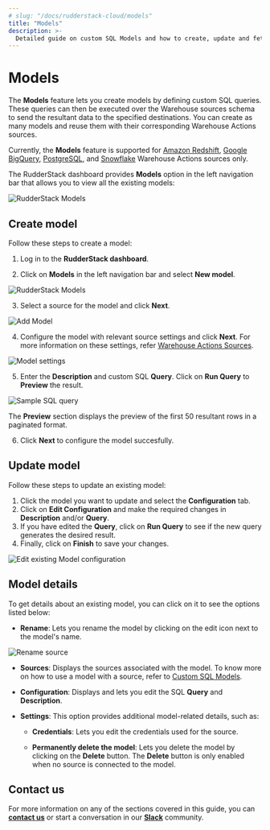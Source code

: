 ```yaml
---
# slug: "/docs/rudderstack-cloud/models"
title: "Models"
description: >-
  Detailed guide on custom SQL Models and how to create, update and fetch their details in RudderStack dashboard.
---
```


# Models

The **Models** feature lets you create models by defining custom SQL queries. These queries can then be executed over the Warehouse sources schema to send the resultant data to the specified destinations. You can create as many models and reuse them with their corresponding Warehouse Actions sources.

<div class="infoBlock">

  Currently, the <strong>Models</strong> feature is supported for <a href="https://www.rudderstack.com/docs/warehouse-actions/amazon-redshift/">Amazon Redshift</a>, <a href="https://www.rudderstack.com/docs/warehouse-actions/google-bigquery/">Google BigQuery</a>, <a href="https://www.rudderstack.com/docs/warehouse-actions/postgresql/">PostgreSQL</a>, and <a href="https://www.rudderstack.com/docs/warehouse-actions/snowflake/">Snowflake</a> Warehouse Actions sources only.
</div>

The RudderStack dashboard provides **Models** option in the left navigation bar that allows you to view all the existing models:

<img src="../assets/models-view-dashboard.png" alt="RudderStack Models" />

## Create model

Follow these steps to create a model:

1. Log in to the **RudderStack dashboard**.

2. Click on **Models** in the left navigation bar and select **New model**.

<img src="../assets/models-dashboard.png" alt="RudderStack Models"/>

3. Select a source for the model and click **Next**.

<img src="../assets/select-source-model.png" alt="Add Model"/>

4. Configure the model with relevant source settings and click **Next**. For more information on these settings, refer [Warehouse Actions Sources](https://www.rudderstack.com/docs/warehouse-actions/).

<img src="../assets/model-settings.png" alt="Model settings" />

5. Enter the **Description** and custom SQL **Query**. Click on **Run Query** to **Preview** the result.

<img src="../assets/sample-sql-query.png" alt="Sample SQL query" />

<div class="infoBlock">

The <strong>Preview</strong> section displays the preview of the first 50 resultant rows in a paginated format.
</div>

6. Click **Next** to configure the model succesfully.

## Update model

Follow these steps to update an existing model:

1. Click the model you want to update and select the **Configuration** tab.
2. Click on **Edit Configuration** and make the required changes in  **Description** and/or **Query**.
3. If you have edited the **Query**, click on **Run Query** to see if the new query generates the desired result.
4. Finally, click on **Finish** to save your changes.

<img src="../assets/edit-model-configuration.png" alt="Edit existing Model configuration" />

## Model details

To get details about an existing model, you can click on it to see the options listed below:

- **Rename**: Lets you rename the model by clicking on the edit icon next to the model's name.

<img src="../assets/model-rename.png" alt="Rename source" />

- **Sources**: Displays the sources associated with the model. To know more on how to use a model with a source, refer to [Custom SQL Models](https://www.rudderstack.com/docs/warehouse-actions/custom-sql-models/).

- **Configuration**: Displays and lets you edit the SQL **Query** and **Description**.

- **Settings**: This option provides additional model-related details, such as:  

  - **Credentials**: Lets you edit the credentials used for the source.

  - **Permanently delete the model**: Lets you delete the model by clicking on the **Delete** button. The **Delete** button is only enabled when no source is connected to the model.

## Contact us

For more information on any of the sections covered in this guide, you can [**contact us**](mailto:%20docs@rudderstack.com) or start a conversation in our [**Slack**](https://rudderstack.com/join-rudderstack-slack-community) community.
